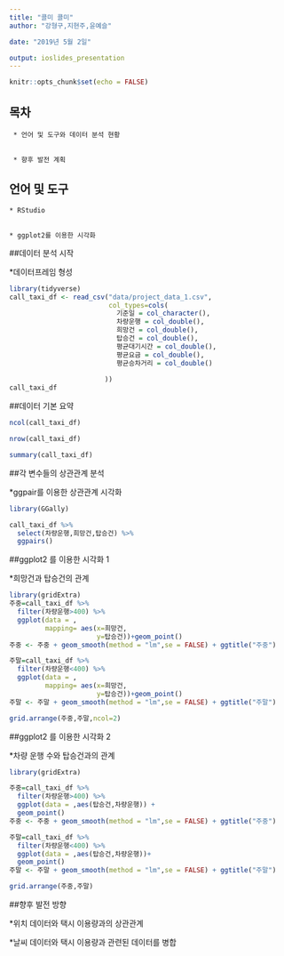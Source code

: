 ---
title: "콜미 콜미"
author: "강형구,지현주,윤예슬"

date: "2019년 5월 2일"

output: ioslides_presentation
---

```{r setup, include=FALSE}
knitr::opts_chunk$set(echo = FALSE)
```


## 목차

     * 언어 및 도구와 데이터 분석 현황
     
     
     * 향후 발전 계획



## 언어 및 도구

    * RStudio
    
    
    * ggplot2를 이용한 시각화
    
##데이터 분석 시작
   
   
   *데이터프레임 형성
   
   
```{r dataframe}
library(tidyverse)
call_taxi_df <- read_csv("data/project_data_1.csv",
                         col_types=cols(
                           기준일 = col_character(),
                           차량운행 = col_double(),
                           희망건 = col_double(),
                           탑승건 = col_double(),
                           평균대기시간 = col_double(),
                           평균요금 = col_double(),
                           평균승차거리 = col_double()
                           
                        ))
call_taxi_df

```

##데이터 기본 요약

```{r summary}


ncol(call_taxi_df) 

nrow(call_taxi_df)

summary(call_taxi_df)

```

##각 변수들의 상관관계 분석
   
   *ggpair를 이용한 상관관계 시각화
   
   
```{r ggpair}

library(GGally)

call_taxi_df %>% 
  select(차량운행,희망건,탑승건) %>% 
  ggpairs()

```




##ggplot2 를 이용한 시각화 1

 
   *희망건과 탑승건의 관계
```{r ggplot1}
library(gridExtra)
주중=call_taxi_df %>% 
  filter(차량운행>400) %>% 
  ggplot(data = ,
         mapping= aes(x=희망건,
                      y=탑승건))+geom_point()
주중 <- 주중 + geom_smooth(method = "lm",se = FALSE) + ggtitle("주중")

주말=call_taxi_df %>% 
  filter(차량운행<400) %>% 
  ggplot(data = ,
         mapping= aes(x=희망건,
                      y=탑승건))+geom_point()
주말 <- 주말 + geom_smooth(method = "lm",se = FALSE) + ggtitle("주말")

grid.arrange(주중,주말,ncol=2)


```


  
##ggplot2 를 이용한 시각화 2  
  
  
   *차량 운행 수와 탑승건과의 관계
   
```{r ggplot2}
library(gridExtra)

주중=call_taxi_df %>% 
  filter(차량운행>400) %>% 
  ggplot(data = ,aes(탑승건,차량운행)) + 
  geom_point() 
주중 <- 주중 + geom_smooth(method = "lm",se = FALSE) + ggtitle("주중")

주말=call_taxi_df %>% 
  filter(차량운행<400) %>% 
  ggplot(data = ,aes(탑승건,차량운행))+
  geom_point()
주말 <- 주말 + geom_smooth(method = "lm",se = FALSE) + ggtitle("주말")

grid.arrange(주중,주말)

```


##향후 발전 방향

   
   *위치 데이터와 택시 이용량과의 상관관계

   
   *날씨 데이터와 택시 이용량과 관련된 데이터를 병합



